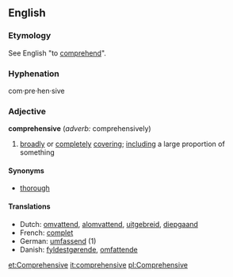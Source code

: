 ==English==
===Etymology===
See English "to [[comprehend]]".
===Hyphenation===
com&middot;pre&middot;hen&middot;sive

===Adjective===
'''comprehensive''' (''adverb:'' comprehensively)

# [[broad]]ly or [[complete]]ly [[cover]]ing; [[include|including]] a large proportion of something

====Synonyms====
*[[thorough]]

====Translations====
*Dutch: [[omvattend]], [[alomvattend]], [[uitgebreid]], [[diepgaand]]
*French: [[complet]]
*German: [[umfassend]] (1)
*Danish: [[fyldestgørende]], [[omfattende]]

[[et:Comprehensive]]
[[it:comprehensive]]
[[pl:Comprehensive]]